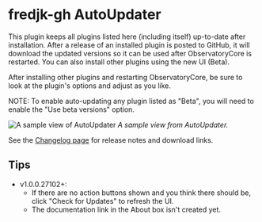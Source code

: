 # fredjk-gh AutoUpdater

This plugin keeps all plugins listed here (including itself) up-to-date after installation. After a release of an
installed plugin is posted to GitHub, it will download the updated versions so it can be used after ObservatoryCore
is restarted.  You can also install other plugins using the new UI (Beta).

After installing other plugins and restarting ObservatoryCore, be sure to look at the plugin's options and adjust as you like.

NOTE: To enable auto-updating any plugin listed as "Beta", you will need to enable the "Use beta versions" option.


![A sample view of AutoUpdater](/fredjk-autoupdater-example.png)
*A sample view from AutoUpdater.*

See the [Changelog page](https://github.com/fredjk-gh/ObservatoryPlugins/wiki/Plugin:-AutoUpdater) for release notes and download links.

## Tips

*  v1.0.0.27102+:
    *  If there are no action buttons shown and you think there should be, click "Check for Updates" to refresh the UI.
    *  The documentation link in the About box isn't created yet.
